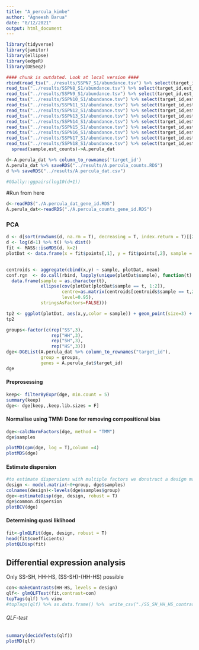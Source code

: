 ```yaml
---
title: "A_percula_kimbe"
author: "Agneesh Barua"
date: "8/12/2021"
output: html_document
---
```


```r
library(tidyverse)
library(janitor)
library(ellipse)
library(edgeR)
library(DESeq2)
```

```r
#### chunk is outdated. Look at local version ####
rbind(read_tsv("../results/SSPN7_S1/abundance.tsv") %>% select(target_id,est_counts) %>% mutate(sample="SS_1"),
read_tsv("../results/SSPN8_S1/abundance.tsv") %>% select(target_id,est_counts) %>% mutate(sample="SS_2"),
read_tsv("../results/SSPN9_S1/abundance.tsv") %>% select(target_id,est_counts) %>% mutate(sample="SS_3"),
read_tsv("../results/SSPN10_S1/abundance.tsv") %>% select(target_id,est_counts) %>% mutate(sample="HH_1"),
read_tsv("../results/SSPN11_S1/abundance.tsv") %>% select(target_id,est_counts) %>% mutate(sample="HH_2"),
read_tsv("../results/SSPN12_S1/abundance.tsv") %>% select(target_id,est_counts) %>% mutate(sample="HH_3"),
read_tsv("../results/SSPN13_S1/abundance.tsv") %>% select(target_id,est_counts) %>% mutate(sample="SH_1"),
read_tsv("../results/SSPN14_S1/abundance.tsv") %>% select(target_id,est_counts) %>% mutate(sample="SH_2"),
read_tsv("../results/SSPN15_S1/abundance.tsv") %>% select(target_id,est_counts) %>% mutate(sample="SH_3"),
read_tsv("../results/SSPN16_S1/abundance.tsv") %>% select(target_id,est_counts) %>% mutate(sample="HS_1"),
read_tsv("../results/SSPN17_S1/abundance.tsv") %>% select(target_id,est_counts) %>% mutate(sample="HS_2"),
read_tsv("../results/SSPN18_S1/abundance.tsv") %>% select(target_id,est_counts) %>% mutate(sample="HS_3")) %>%
  spread(sample,est_counts)->A.perula_dat

d<-A.perula_dat %>% column_to_rownames('target_id')
A.perula_dat %>% saveRDS("../results/A.percula_counts.RDS")
d %>% saveRDS("../results/A.percula_dat.csv")

#GGally::ggpairs(log10(d+1))
```

#Run from here
```r
d<-readRDS("./A.percula_dat_gene_id.RDS")
A.perula_dat<-readRDS("./A.percula_counts_gene_id.RDS")
```


### PCA
```r
d <- d[sort(rowSums(d, na.rm = T), decreasing = T, index.return = T)[[2]][1:5000],]
d <- log(d+1) %>% t() %>% dist()
fit <- MASS::isoMDS(d, k=2)
plotDat <- data.frame(x = fit$points[,1], y = fit$points[,2], sample = c(rep("SS",3),rep("HH",3),rep("SH",3),rep("HS",3)))
                                                                      

centroids <- aggregate(cbind(x,y) ~ sample, plotDat, mean)
conf.rgn  <- do.call(rbind, lapply(unique(plotDat$sample), function(t)
  data.frame(sample = as.character(t),
             ellipse(cov(plotDat[plotDat$sample == t, 1:2]),
                     centre=as.matrix(centroids[centroids$sample == t,2:3]),
                     level=0.95),
             stringsAsFactors=FALSE)))

tp2 <- ggplot(plotDat, aes(x,y,color = sample)) + geom_point(size=3) + theme_bw() + geom_path(data=conf.rgn) + xlab("NMDS Axis 1") + ylab("NMDS Axis 2")+ theme(legend.position = 'bottom')
tp2
```

```r
groups<-factor(c(rep("SS",3),
                 rep("HH",3),
                 rep("SH",3),
                 rep("HS",3)))
dge<-DGEList(A.perula_dat %>% column_to_rownames("target_id"), 
             group = groups, 
             genes = A.perula_dat$target_id)
dge
```

#### Preprosessing
```r
keep<- filterByExpr(dge, min.count = 5)                 
summary(keep)
dge<- dge[keep,,keep.lib.sizes = F]
```
#### Normalise using TMM: Done for removing compositional bias
```r
dge<-calcNormFactors(dge, method = "TMM")
dge$samples
```


```r
plotMD(cpm(dge, log = T),column =4)
plotMDS(dge)
```


#### Estimate dispersion {.tabset .tabset-fade}
```r
#to estimate dispersions with multiple factors we donstruct a design matrix. 0+ means not to include an intercept
design <- model.matrix(~0+group, dge$samples)
colnames(design)<-levels(dge$samples$group)
dge<-estimateDisp(dge, design, robust = T)
dge$common.dispersion
plotBCV(dge)
```

#### Determining quasi liklihood 
```r
fit<-glmQLFit(dge, design, robust = T)
head(fit$coefficients)
plotQLDisp(fit)
```

## Differential expression analysis
Only SS-SH, HH-HS, (SS-SH)-(HH-HS) possible
```r
con<-makeContrasts(HH-HS, levels = design)
qlf<- glmQLFTest(fit,contrast=con)
topTags(qlf) %>% view
#topTags(qlf) %>% as.data.frame() %>%  write_csv("./SS_SH_HH_HS_contrast.csv")

```
###### QLF-test
```r
summary(decideTests(qlf))
plotMD(qlf)
```